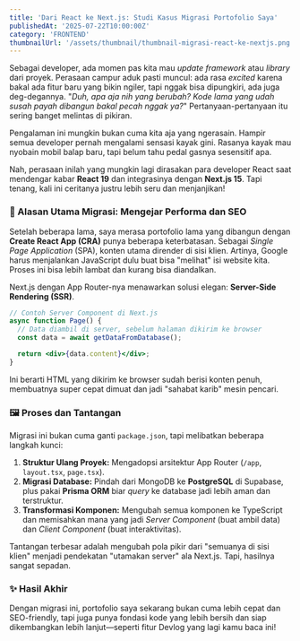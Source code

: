 ```yaml
---
title: 'Dari React ke Next.js: Studi Kasus Migrasi Portofolio Saya'
publishedAt: '2025-07-22T10:00:00Z'
category: 'FRONTEND'
thumbnailUrl: '/assets/thumbnail/thumbnail-migrasi-react-ke-nextjs.png'
---
```


Sebagai developer, ada momen pas kita mau _update framework_ atau _library_ dari proyek. Perasaan campur aduk pasti muncul: ada rasa *excited* karena bakal ada fitur baru yang bikin ngiler, tapi nggak bisa dipungkiri, ada juga deg-degannya. "_Duh, apa aja nih yang berubah? Kode lama yang udah susah payah dibangun bakal pecah nggak ya?_" Pertanyaan-pertanyaan itu sering banget melintas di pikiran.

Pengalaman ini mungkin bukan cuma kita aja yang ngerasain. Hampir semua developer pernah mengalami sensasi kayak gini. Rasanya kayak mau nyobain mobil balap baru, tapi belum tahu pedal gasnya sesensitif apa.

Nah, perasaan inilah yang mungkin lagi dirasakan para developer React saat mendengar kabar **React 19** dan integrasinya dengan **Next.js 15**. Tapi tenang, kali ini ceritanya justru lebih seru dan menjanjikan!

### 🧠 Alasan Utama Migrasi: Mengejar Performa dan SEO

Setelah beberapa lama, saya merasa portofolio lama yang dibangun dengan **Create React App (CRA)** punya beberapa keterbatasan. Sebagai _Single Page Application_ (SPA), konten utama dirender di sisi klien. Artinya, Google harus menjalankan JavaScript dulu buat bisa "melihat" isi website kita. Proses ini bisa lebih lambat dan kurang bisa diandalkan.

Next.js dengan App Router-nya menawarkan solusi elegan: **Server-Side Rendering (SSR)**.

```jsx
// Contoh Server Component di Next.js
async function Page() {
  // Data diambil di server, sebelum halaman dikirim ke browser
  const data = await getDataFromDatabase();

  return <div>{data.content}</div>;
}
```

Ini berarti HTML yang dikirim ke browser sudah berisi konten penuh, membuatnya super cepat dimuat dan jadi "sahabat karib" mesin pencari.

### 🖼️ Proses dan Tantangan

Migrasi ini bukan cuma ganti `package.json`, tapi melibatkan beberapa langkah kunci:

1.  **Struktur Ulang Proyek:** Mengadopsi arsitektur App Router (`/app`, `layout.tsx`, `page.tsx`).
2.  **Migrasi Database:** Pindah dari MongoDB ke **PostgreSQL** di Supabase, plus pakai **Prisma ORM** biar *query* ke database jadi lebih aman dan terstruktur.
3.  **Transformasi Komponen:** Mengubah semua komponen ke TypeScript dan memisahkan mana yang jadi *Server Component* (buat ambil data) dan *Client Component* (buat interaktivitas).

Tantangan terbesar adalah mengubah pola pikir dari "semuanya di sisi klien" menjadi pendekatan "utamakan server" ala Next.js. Tapi, hasilnya sangat sepadan.

### ✨ Hasil Akhir

Dengan migrasi ini, portofolio saya sekarang bukan cuma lebih cepat dan SEO-friendly, tapi juga punya fondasi kode yang lebih bersih dan siap dikembangkan lebih lanjut—seperti fitur Devlog yang lagi kamu baca ini!
